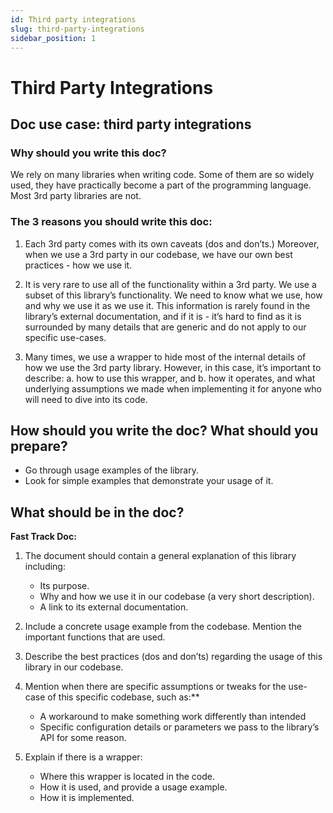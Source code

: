 ```yaml
---
id: Third party integrations
slug: third-party-integrations
sidebar_position: 1
---
```


# Third Party Integrations

## Doc use case: third party integrations

### Why should you write this doc?
We rely on many libraries when writing code. Some of them are so widely used, they have practically become a part of the programming language. Most 3rd party libraries are not.

### The 3 reasons you should write this doc:

1. Each 3rd party comes with its own caveats (dos and don’ts.) Moreover, when we use a 3rd party in our codebase, we have our own best practices - how we use it.

2. It is very rare to use all of the functionality within a 3rd party. We use a subset of this library’s functionality. We need to know what we use, how and why we use it as we use it. This information is rarely found in the library’s external documentation, and if it is - it’s hard to find as it is surrounded by many details that are generic and do not apply to our specific use-cases.

3. Many times, we use a wrapper to hide most of the internal details of how we use the 3rd party library. However, in this case, it’s important to describe: 
    a. how to use this wrapper, and 
    b. how it operates, and what underlying assumptions we made when implementing it for anyone who will need to dive into its code.

## How should you write the doc? What should you prepare?
- Go through usage examples of the library. 
- Look for simple examples that demonstrate your usage of it.

## What should be in the doc?

**Fast Track Doc:**

1. The document should contain a general explanation of this library including:
    - Its purpose.
    - Why and how we use it in our codebase (a very short description).
    - A link to its external documentation.

2. Include a concrete usage example from the codebase. Mention the important functions that are used.
3. Describe the best practices (dos and don’ts) regarding the usage of this library in our codebase.

4. Mention when there are specific assumptions or tweaks for the use-case of this specific codebase, such as:**
    - A workaround to make something work differently than intended
    - Specific configuration details or parameters we pass to the library’s API for some reason.

5. Explain if there is a wrapper:
    - Where this wrapper is located in the code.
    - How it is used, and provide a usage example.
    - How it is implemented.
